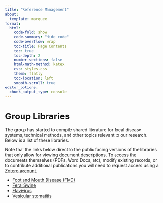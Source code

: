 ```yaml
---
title: "Reference Management"
about:
  template: marquee
format:
  html:
    code-fold: show
    code-summary: "Hide code"
    code-overflow: wrap
    toc-title: Page Contents
    toc: true
    toc-depth: 2
    number-sections: false
    html-math-method: katex
    css: styles.css
    theme: flatly
    toc-location: left
    smooth-scroll: true
editor_options: 
  chunk_output_type: console
---
```


# **Group Libraries**  
The group has started to compile shared literature for focal disease systems, technical methods, and other topics relevant to our research.  Below is a list of these libraries.  
  
Note that the links below direct to the public facing versions of the libraries that only allow for viewing document descriptions.  To access the documents themselves (PDFs, Word Docs, etc), modify existing records, or to contribute additional publications you will need to request access using a [Zotero account](https://www.zotero.org/user/register).  
  
-   [Foot and Mouth Disease (FMD)](https://www.zotero.org/groups/5578636/geoepi_fmd)    
-   [Feral Swine](https://www.zotero.org/groups/5578642/geoepi_feral_swine) 
-   [Flavivirus](https://www.zotero.org/groups/5160301/geoepi_flavivirus)  
-   [Vesicular stomatitis](https://www.zotero.org/groups/5578615/geoepi_vesicular_stomatitis_virus)  
   
   
  


